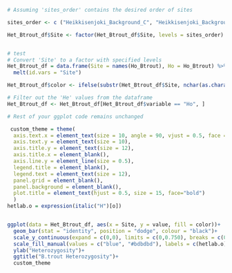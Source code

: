 ```r

# Assuming 'sites_order' contains the desired order of sites

sites_order <- c ("Heikkisenjoki_Background_C", "Heikkisenjoki_Background_R","Heikkisenjoki_Recovery_C", "Heikkisenjoki_Recovery_R", "Heikkisenjoki_Contemporary_C", "Heikkisenjoki_Contemporary_R", "KALL_Background_C", "KALL_Background_R", "KALL_Recovery_C", "KALL_Recovery_R", "KALL_Contemporary_C", "KALL_Contemporary_R", "Savijoki_Background_C", "Savijoki_Background_R", "Savijoki_Recovery_C", "Savijoki_Recovery_R", "Savijoki_Contemporary_C", "Savijoki_Contemporary_R", "Siltapuro_Background_C", "Siltapuro_Background_R", "Siltapuro_Recovery_C", "Siltapuro_Recovery_R", "Siltapuro_Contemporary_C", "Siltapuro_Contemporary_R")

Het_Btrout_df$Site <- factor(Het_Btrout_df$Site, levels = sites_order)


# test
# Convert 'Site' to a factor with specified levels
Het_Btrout_df = data.frame(Site = names(Ho_Btrout), Ho = Ho_Btrout) %>%
  melt(id.vars = "Site")

Het_Btrout_df$color <- ifelse(substr(Het_Btrout_df$Site, nchar(as.character(Het_Btrout_df$Site)), nchar(as.character(Het_Btrout_df$Site))) == "C", "white", "red")

# Filter out the 'He' values from the dataframe
Het_Btrout_df <- Het_Btrout_df[Het_Btrout_df$variable == "Ho", ]

# Rest of your ggplot code remains unchanged

 custom_theme = theme(
  axis.text.x = element_text(size = 10, angle = 90, vjust = 0.5, face = "bold"),
  axis.text.y = element_text(size = 10),
  axis.title.y = element_text(size = 12),
  axis.title.x = element_blank(),
  axis.line.y = element_line(size = 0.5),
  legend.title = element_blank(),
  legend.text = element_text(size = 12),
  panel.grid = element_blank(),
  panel.background = element_blank(),
  plot.title = element_text(hjust = 0.5, size = 15, face="bold")
  )
hetlab.o = expression(italic("H")[o])


ggplot(data = Het_Btrout_df, aes(x = Site, y = value, fill = color))+
  geom_bar(stat = "identity", position = "dodge", colour = "black")+
  scale_y_continuous(expand = c(0,0), limits = c(0,0.750), breaks = c(0, 0.10, 0.20, 0.30, 0.40, 0.50, 0.60))+
  scale_fill_manual(values = c("blue", "#bdbdbd"), labels = c(hetlab.o))+
  ylab("Heterozygosity")+
  ggtitle("B.trout Heterozygosity")+
  custom_theme

```



